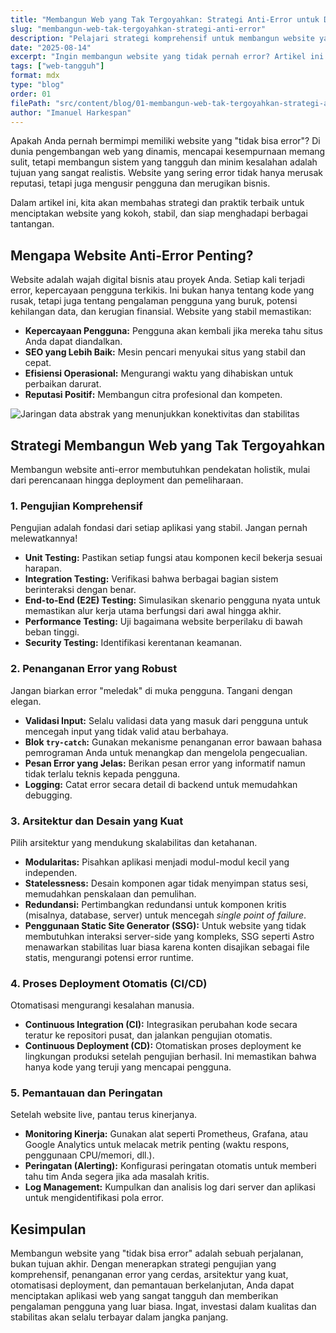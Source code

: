 ```yaml
---
title: "Membangun Web yang Tak Tergoyahkan: Strategi Anti-Error untuk Developer"
slug: "membangun-web-tak-tergoyahkan-strategi-anti-error"
description: "Pelajari strategi komprehensif untuk membangun website yang tangguh, minim error, dan memberikan pengalaman pengguna yang mulus. Dari pengujian hingga deployment, pastikan web Anda selalu prima."
date: "2025-08-14"
excerpt: "Ingin membangun website yang tidak pernah error? Artikel ini akan memandu Anda melalui praktik terbaik dan strategi penting untuk menciptakan aplikasi web yang stabil dan dapat diandalkan."
tags: ["web-tangguh"]
format: mdx
type: "blog"
order: 01
filePath: "src/content/blog/01-membangun-web-tak-tergoyahkan-strategi-anti-error/index.mdx"
author: "Imanuel Harkespan"
---
```



Apakah Anda pernah bermimpi memiliki website yang "tidak bisa error"? Di dunia pengembangan web yang dinamis, mencapai kesempurnaan memang sulit, tetapi membangun sistem yang tangguh dan minim kesalahan adalah tujuan yang sangat realistis. Website yang sering error tidak hanya merusak reputasi, tetapi juga mengusir pengguna dan merugikan bisnis.

Dalam artikel ini, kita akan membahas strategi dan praktik terbaik untuk menciptakan website yang kokoh, stabil, dan siap menghadapi berbagai tantangan.

## Mengapa Website Anti-Error Penting?

Website adalah wajah digital bisnis atau proyek Anda. Setiap kali terjadi error, kepercayaan pengguna terkikis. Ini bukan hanya tentang kode yang rusak, tetapi juga tentang pengalaman pengguna yang buruk, potensi kehilangan data, dan kerugian finansial. Website yang stabil memastikan:

*   **Kepercayaan Pengguna:** Pengguna akan kembali jika mereka tahu situs Anda dapat diandalkan.
*   **SEO yang Lebih Baik:** Mesin pencari menyukai situs yang stabil dan cepat.
*   **Efisiensi Operasional:** Mengurangi waktu yang dihabiskan untuk perbaikan darurat.
*   **Reputasi Positif:** Membangun citra profesional dan kompeten.

<Image src="https://images.pexels.com/photos/3861969/pexels-photo-3861969.jpeg?auto=compress&cs=tinysrgb&w=1280&h=720&dpr=1" alt="Jaringan data abstrak yang menunjukkan konektivitas dan stabilitas" width={1280} height={720} />

## Strategi Membangun Web yang Tak Tergoyahkan

Membangun website anti-error membutuhkan pendekatan holistik, mulai dari perencanaan hingga deployment dan pemeliharaan.

### 1. Pengujian Komprehensif

Pengujian adalah fondasi dari setiap aplikasi yang stabil. Jangan pernah melewatkannya!

*   **Unit Testing:** Pastikan setiap fungsi atau komponen kecil bekerja sesuai harapan.
*   **Integration Testing:** Verifikasi bahwa berbagai bagian sistem berinteraksi dengan benar.
*   **End-to-End (E2E) Testing:** Simulasikan skenario pengguna nyata untuk memastikan alur kerja utama berfungsi dari awal hingga akhir.
*   **Performance Testing:** Uji bagaimana website berperilaku di bawah beban tinggi.
*   **Security Testing:** Identifikasi kerentanan keamanan.

### 2. Penanganan Error yang Robust

Jangan biarkan error "meledak" di muka pengguna. Tangani dengan elegan.

*   **Validasi Input:** Selalu validasi data yang masuk dari pengguna untuk mencegah input yang tidak valid atau berbahaya.
*   **Blok `try-catch`:** Gunakan mekanisme penanganan error bawaan bahasa pemrograman Anda untuk menangkap dan mengelola pengecualian.
*   **Pesan Error yang Jelas:** Berikan pesan error yang informatif namun tidak terlalu teknis kepada pengguna.
*   **Logging:** Catat error secara detail di backend untuk memudahkan debugging.

### 3. Arsitektur dan Desain yang Kuat

Pilih arsitektur yang mendukung skalabilitas dan ketahanan.

*   **Modularitas:** Pisahkan aplikasi menjadi modul-modul kecil yang independen.
*   **Statelessness:** Desain komponen agar tidak menyimpan status sesi, memudahkan penskalaan dan pemulihan.
*   **Redundansi:** Pertimbangkan redundansi untuk komponen kritis (misalnya, database, server) untuk mencegah *single point of failure*.
*   **Penggunaan Static Site Generator (SSG):** Untuk website yang tidak membutuhkan interaksi server-side yang kompleks, SSG seperti Astro menawarkan stabilitas luar biasa karena konten disajikan sebagai file statis, mengurangi potensi error runtime.

### 4. Proses Deployment Otomatis (CI/CD)

Otomatisasi mengurangi kesalahan manusia.

*   **Continuous Integration (CI):** Integrasikan perubahan kode secara teratur ke repositori pusat, dan jalankan pengujian otomatis.
*   **Continuous Deployment (CD):** Otomatiskan proses deployment ke lingkungan produksi setelah pengujian berhasil. Ini memastikan bahwa hanya kode yang teruji yang mencapai pengguna.

### 5. Pemantauan dan Peringatan

Setelah website live, pantau terus kinerjanya.

*   **Monitoring Kinerja:** Gunakan alat seperti Prometheus, Grafana, atau Google Analytics untuk melacak metrik penting (waktu respons, penggunaan CPU/memori, dll.).
*   **Peringatan (Alerting):** Konfigurasi peringatan otomatis untuk memberi tahu tim Anda segera jika ada masalah kritis.
*   **Log Management:** Kumpulkan dan analisis log dari server dan aplikasi untuk mengidentifikasi pola error.

## Kesimpulan

Membangun website yang "tidak bisa error" adalah sebuah perjalanan, bukan tujuan akhir. Dengan menerapkan strategi pengujian yang komprehensif, penanganan error yang cerdas, arsitektur yang kuat, otomatisasi deployment, dan pemantauan berkelanjutan, Anda dapat menciptakan aplikasi web yang sangat tangguh dan memberikan pengalaman pengguna yang luar biasa. Ingat, investasi dalam kualitas dan stabilitas akan selalu terbayar dalam jangka panjang.